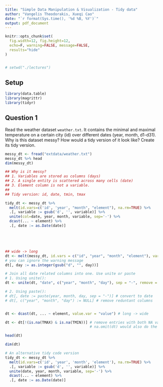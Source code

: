 ```yaml
---
title: "Simple Data Manipulation & Visualization - Tidy data"
author: "Vangelis Theodorakis, Xueqi Cao"
date: "`r format(Sys.time(), '%d %B, %Y')`"
output: pdf_document
---
```



```r
knitr::opts_chunk$set(
  fig.width=12, fig.height=12, 
  echo=F, warning=FALSE, message=FALSE, 
  results="hide"
)


# setwd("./lectures")
```
## Setup

```r
library(data.table)
library(magrittr)
library(tidyr)
```


## Question 1

Read the weather dataset `weather.txt`. It contains the minimal and maximal temperature on a certain city (id) over different dates (year, month, d1-d31). Why is this dataset messy? How would a tidy version of it look like? Create its tidy version.

```r
messy_dt <- fread("extdata/weather.txt")
messy_dt %>% head
dim(messy_dt)
```

```r
## Why is it messy?
## 1. Variables are stored as columns (days)
## 2. A single entity is scattered across many cells (date)
## 3. Element column is not a variable.
##
## Tidy version: id, date, tmin, tmax
```


```r
tidy_dt <- messy_dt %>% 
  melt(id.vars=c('id', 'year', "month", "element"), na.rm=TRUE) %>%
  .[, variable := gsub('d', '', variable)] %>% 
  unite(col=date, year, month, variable, sep='-') %>% 
  dcast(... ~ element) %>% 
  .[, date := as.Date(date)]





## wide -> long
dt <- melt(messy_dt, id.vars = c("id", "year", "month", "element"), variable.name = "day") 
# you can ignore the warning message
dt[, day := as.integer(gsub("d", "", day))]

# Join all date related columns into one. Use unite or paste
# 1. Using unite():
dt <- unite(dt, "date", c("year", "month", "day"), sep = "-", remove = TRUE)

# 2. Using paste():
# dt[, date := paste(year, month, day, sep = "-")] # convert to date
# dt[, c("year", "month", "day") := NULL] # remove reduntant columns


dt <- dcast(dt, ... ~ element, value.var = "value") # long -> wide

dt <- dt[!(is.na(TMAX) & is.na(TMIN))] # remove entries with both NA values,
                                       # na.omit(dt) would also do the job

head(dt)

dim(dt)
```

```r
# An alternative tidy code version
tidy_dt <- messy_dt %>% 
  melt(id.vars=c('id', 'year', 'month', 'element'), na.rm=TRUE) %>% 
  .[, variable := gsub('d', '', variable)] %>% 
  unite(date, year, month, variable, sep='-') %>% 
  dcast(... ~ element) %>% 
  .[, date := as.Date(date)]
```
